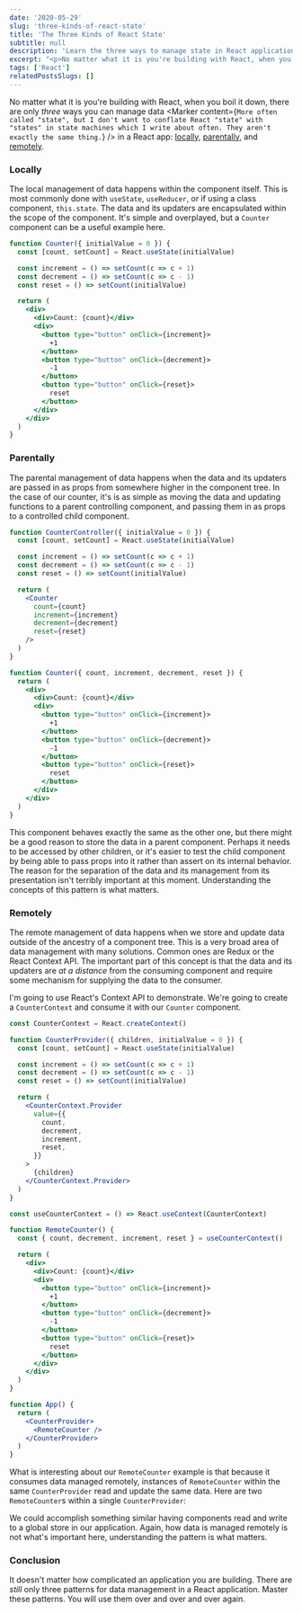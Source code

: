 ```yaml
---
date: '2020-05-29'
slug: 'three-kinds-of-react-state'
title: 'The Three Kinds of React State'
subtitle: null
description: 'Learn the three ways to manage state in React applications from Kyle Shevlin'
excerpt: "<p>No matter what it is you're building with React, when you boil it down, there are only <em>three</em> ways you can manage data in a React app: <strong>locally</strong>, <strong>parentally</strong>, and <strong>remotely</strong>.</p>"
tags: ['React']
relatedPostsSlugs: []
---
```



No matter what it is you're building with React, when you boil it down, there are only _three_ ways you can manage data <Marker content={`More often called "state", but I don't want to conflate React "state" with "states" in state machines which I write about often. They aren't exactly the same thing.`} /> in a React app: [locally](#locally), [parentally](#parentally), and [remotely](#remotely).

### Locally

The local management of data happens within the component itself. This is most commonly done with `useState`, `useReducer`, or if using a class component, `this.state`. The data and its updaters are encapsulated within the scope of the component. It's simple and overplayed, but a `Counter` component can be a useful example here.

```jsx
function Counter({ initialValue = 0 }) {
  const [count, setCount] = React.useState(initialValue)

  const increment = () => setCount(c => c + 1)
  const decrement = () => setCount(c => c - 1)
  const reset = () => setCount(initialValue)

  return (
    <div>
      <div>Count: {count}</div>
      <div>
        <button type="button" onClick={increment}>
          +1
        </button>
        <button type="button" onClick={decrement}>
          -1
        </button>
        <button type="button" onClick={reset}>
          reset
        </button>
      </div>
    </div>
  )
}
```

<OffsetWrap>
  <LocalCounter />
</OffsetWrap>

### Parentally

The parental management of data happens when the data and its updaters are passed in as props from somewhere higher in the component tree. In the case of our counter, it's is as simple as moving the data and updating functions to a parent controlling component, and passing them in as props to a controlled child component.

```jsx
function CounterController({ initialValue = 0 }) {
  const [count, setCount] = React.useState(initialValue)

  const increment = () => setCount(c => c + 1)
  const decrement = () => setCount(c => c - 1)
  const reset = () => setCount(initialValue)

  return (
    <Counter
      count={count}
      increment={increment}
      decrement={decrement}
      reset={reset}
    />
  )
}

function Counter({ count, increment, decrement, reset }) {
  return (
    <div>
      <div>Count: {count}</div>
      <div>
        <button type="button" onClick={increment}>
          +1
        </button>
        <button type="button" onClick={decrement}>
          -1
        </button>
        <button type="button" onClick={reset}>
          reset
        </button>
      </div>
    </div>
  )
}
```

<OffsetWrap>
  <ParentalCounter />
</OffsetWrap>

This component behaves exactly the same as the other one, but there might be a good reason to store the data in a parent component. Perhaps it needs to be accessed by other children, or it's easier to test the child component by being able to pass props into it rather than assert on its internal behavior. The reason for the separation of the data and its management from its presentation isn't terribly important at this moment. Understanding the concepts of this pattern is what matters.

### Remotely

The remote management of data happens when we store and update data outside of the ancestry of a component tree. This is a very broad area of data management with many solutions. Common ones are Redux or the React Context API. The important part of this concept is that the data and its updaters are _at a distance_ from the consuming component and require some mechanism for supplying the data to the consumer.

I'm going to use React's Context API to demonstrate. We're going to create a `CounterContext` and consume it with our `Counter` component.

```jsx
const CounterContext = React.createContext()

function CounterProvider({ children, initialValue = 0 }) {
  const [count, setCount] = React.useState(initialValue)

  const increment = () => setCount(c => c + 1)
  const decrement = () => setCount(c => c - 1)
  const reset = () => setCount(initialValue)

  return (
    <CounterContext.Provider
      value={{
        count,
        decrement,
        increment,
        reset,
      }}
    >
      {children}
    </CounterContext.Provider>
  )
}

const useCounterContext = () => React.useContext(CounterContext)

function RemoteCounter() {
  const { count, decrement, increment, reset } = useCounterContext()

  return (
    <div>
      <div>Count: {count}</div>
      <div>
        <button type="button" onClick={increment}>
          +1
        </button>
        <button type="button" onClick={decrement}>
          -1
        </button>
        <button type="button" onClick={reset}>
          reset
        </button>
      </div>
    </div>
  )
}

function App() {
  return (
    <CounterProvider>
      <RemoteCounter />
    </CounterProvider>
  )
}
```

<OffsetWrap>
  <CounterProvider>
    <RemoteCounter />
  </CounterProvider>
</OffsetWrap>

What is interesting about our `RemoteCounter` example is that because it consumes data managed remotely, instances of `RemoteCounter` within the same `CounterProvider` read and update the same data. Here are two `RemoteCounter`s within a single `CounterProvider`:

<OffsetWrap>
  <CounterProvider>
    <div style={{ marginBottom: bs(0.5) }}>
      <RemoteCounter />
    </div>
    <RemoteCounter />
  </CounterProvider>
</OffsetWrap>

We could accomplish something similar having components read and write to a global store in our application. Again, how data is managed remotely is not what's important here, understanding the pattern is what matters.

### Conclusion

It doesn't matter how complicated an application you are building. There are _still_ only three patterns for data management in a React application. Master these patterns. You will use them over and over and over again.
